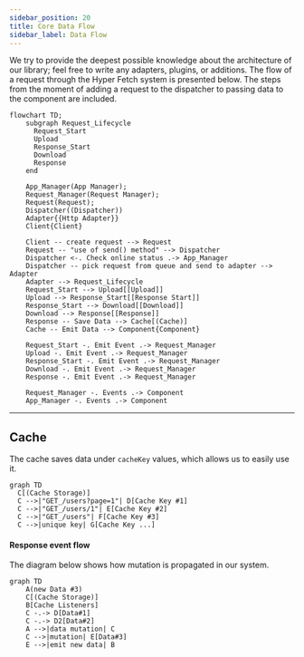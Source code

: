 ```yaml
---
sidebar_position: 20
title: Core Data Flow
sidebar_label: Data Flow
---
```


We try to provide the deepest possible knowledge about the architecture of our library; feel free to write any adapters,
plugins, or additions. The flow of a request through the Hyper Fetch system is presented below. The steps from the
moment of adding a request to the dispatcher to passing data to the component are included.

```mermaid
flowchart TD;
    subgraph Request_Lifecycle
      Request_Start
      Upload
      Response_Start
      Download
      Response
    end

    App_Manager(App Manager);
    Request_Manager(Request Manager);
    Request(Request);
    Dispatcher((Dispatcher))
    Adapter{{Http Adapter}}
    Client{Client}

    Client -- create request --> Request
    Request -- "use of send() method" --> Dispatcher
    Dispatcher <-. Check online status .-> App_Manager
    Dispatcher -- pick request from queue and send to adapter --> Adapter
    Adapter --> Request_Lifecycle
    Request_Start --> Upload[[Upload]]
    Upload --> Response_Start[[Response Start]]
    Response_Start --> Download[[Download]]
    Download --> Response[[Response]]
    Response -- Save Data --> Cache[(Cache)]
    Cache -- Emit Data --> Component{Component}

    Request_Start -. Emit Event .-> Request_Manager
    Upload -. Emit Event .-> Request_Manager
    Response_Start -. Emit Event .-> Request_Manager
    Download -. Emit Event .-> Request_Manager
    Response -. Emit Event .-> Request_Manager

    Request_Manager -. Events .-> Component
    App_Manager -. Events .-> Component
```

---

## Cache

The cache saves data under `cacheKey` values, which allows us to easily use it.

```mermaid
graph TD
  C[(Cache Storage)]
  C -->|"GET_/users?page=1"| D[Cache Key #1]
  C -->|"GET_/users/1"| E[Cache Key #2]
  C -->|"GET_/users"| F[Cache Key #3]
  C -->|unique key| G[Cache Key ...]
```

#### Response event flow

The diagram below shows how mutation is propagated in our system.

```mermaid
graph TD
    A(new Data #3)
    C[(Cache Storage)]
    B[Cache Listeners]
    C -.-> D[Data#1]
    C -.-> D2[Data#2]
    A -->|data mutation| C
    C -->|mutation| E[Data#3]
    E -->|emit new data| B
```
